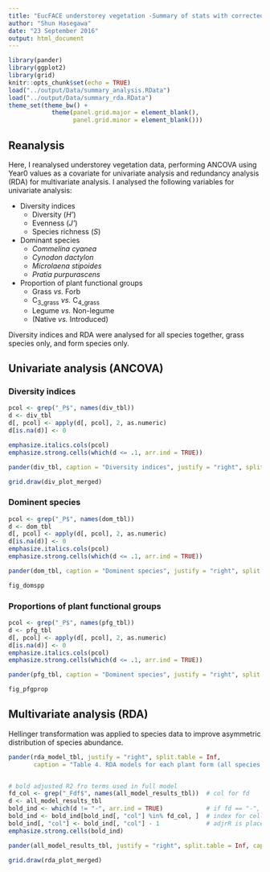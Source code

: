 ```yaml
---
title: "EucFACE understorey vegetation -Summary of stats with corrected P-"
author: "Shun Hasegawa"
date: "23 September 2016"
output: html_document
---
```


```r
library(pander)
library(ggplot2)
library(grid)
knitr::opts_chunk$set(echo = TRUE)
load("../output/Data/summary_analysis.RData")
load("../output/Data/summary_rda.RData")
theme_set(theme_bw() + 
            theme(panel.grid.major = element_blank(), 
                  panel.grid.minor = element_blank()))

```

## Reanalysis

Here, I reanalysed understorey vegetation data, performing ANCOVA using Year0 values as a covariate for univariate analysis and redundancy analysis (RDA) for multivariate analysis. I analysed the following variables for univariate analysis:

* Diversity indices
    + Diversity (*H'*)
    + Evenness (*J'*)
    + Species richness (*S*)
* Dominant species
    + _Commelina cyanea_
    + _Cynodon dactylon_
    + _Microlaena stipoides_
    + _Pratia purpurascens_
* Proportion of plant functional groups
    + Grass *vs.* Forb
    + C~3\_grass~ *vs.* C~4\_grass~
    + Legume *vs.* Non-legume
    + (Native *vs.* Introduced)

Diversity indices and RDA were analysed for all species together, grass species only, and form species only. 

## Univariate analysis (ANCOVA)

### Diversity indices

```r
pcol <- grep("_P$", names(div_tbl))
d <- div_tbl
d[, pcol] <- apply(d[, pcol], 2, as.numeric)
d[is.na(d)] <- 0

emphasize.italics.cols(pcol)
emphasize.strong.cells(which(d <= .1, arr.ind = TRUE))

pander(div_tbl, caption = "Diversity indices", justify = "right", split.table = Inf, keep.line.breaks = TRUE)
```

```r
grid.draw(div_plot_merged)
```

### Dominent species

```r
pcol <- grep("_P$", names(dom_tbl))
d <- dom_tbl
d[, pcol] <- apply(d[, pcol], 2, as.numeric)
d[is.na(d)] <- 0
emphasize.italics.cols(pcol)
emphasize.strong.cells(which(d <= .1, arr.ind = TRUE))

pander(dom_tbl, caption = "Dominent species", justify = "right", split.table = Inf, keep.line.breaks = TRUE)
```

```r
fig_domspp
```

### Proportions of plant functional groups

```r
pcol <- grep("_P$", names(pfg_tbl))
d <- pfg_tbl
d[, pcol] <- apply(d[, pcol], 2, as.numeric)
d[is.na(d)] <- 0
emphasize.italics.cols(pcol)
emphasize.strong.cells(which(d <= .1, arr.ind = TRUE))

pander(pfg_tbl, caption = "Dominent species", justify = "right", split.table = Inf, keep.line.breaks = TRUE)

```


```r
fig_pfgprop
```


## Multivariate analysis (RDA)

Hellinger transformation was applied to species data to improve asymmetric distribution of species abundance.

```r
pander(rda_model_tbl, justify = "right", split.table = Inf, 
       caption = "Table 4. RDA models for each plant form (all species, forbs and grasses). Final models were obtained following simplification of full models. The values shown in this table are adjusted R^2 with statistically significant codes: P <.1 (.), <.05([*]), <.01([**]) and <.001([***])")


# bold adjusted R2 fro terms used in full model
fd_col <- grep("_Fdf$", names(all_model_results_tbl))  # col for fd
d <- all_model_results_tbl
bold_ind <- which(d != "-", arr.ind = TRUE)            # if fd == "-", the terms are not used in the full model
bold_ind <- bold_ind[bold_ind[, "col"] %in% fd_col, ]  # index for cells to be bolded
bold_ind[, "col"] <- bold_ind[, "col"] - 1             # adjrR is placed left of fd
emphasize.strong.cells(bold_ind)

pander(all_model_results_tbl, justify = "right", split.table = Inf, caption = "Table 5. Summary results of RDA analysys for each plant form (all species, forbs and grasses). Adjusted R^2 for single terms (adjR) are shown in bold for the terms used in the full models. Marginal F values for the terms remained in the parsimonious models after model simplification are shown with associated statistically significant codes (P <.1 (.), <.05([*]), <.01([**]) and <.001([***])). The terms that were removed by model simplification are shown as 'rm'")

```

```r
grid.draw(rda_plot_merged)
```

